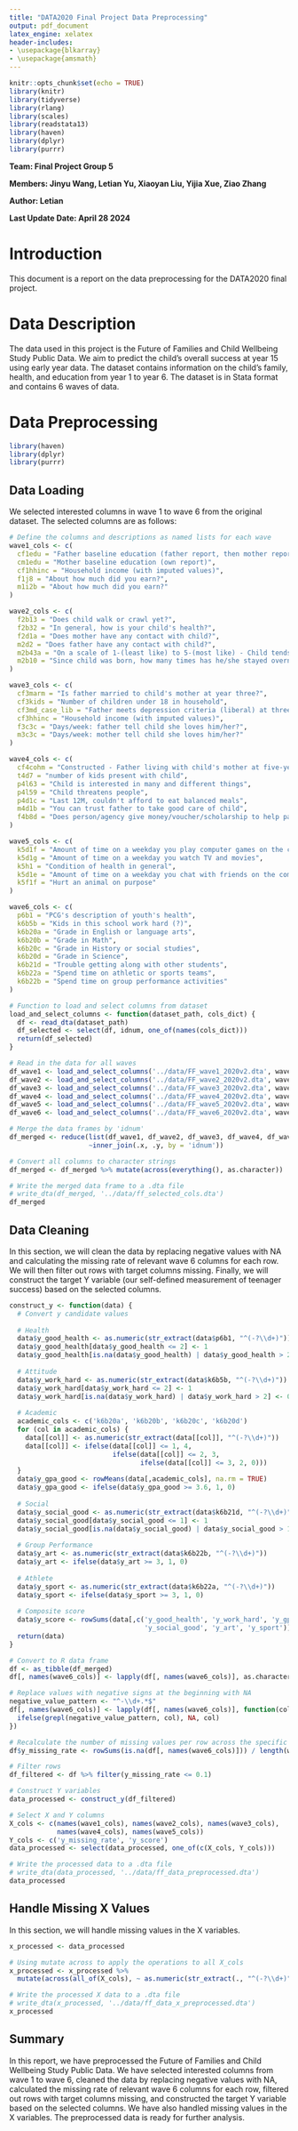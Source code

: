 ```yaml
---
title: "DATA2020 Final Project Data Preprocessing"
output: pdf_document
latex_engine: xelatex
header-includes:
- \usepackage{blkarray}
- \usepackage{amsmath}
---
```


```r
knitr::opts_chunk$set(echo = TRUE)
library(knitr)
library(tidyverse)
library(rlang)
library(scales)
library(readstata13)
library(haven)
library(dplyr)
library(purrr)
```

**Team: Final Project Group 5**\

**Members: Jinyu Wang, Letian Yu, Xiaoyan Liu, Yijia Xue, Ziao Zhang**

**Author: Letian**

**Last Update Date: April 28 2024**

# Introduction

This document is a report on the data preprocessing for the DATA2020 final project.

# Data Description

The data used in this project is the Future of Families and Child Wellbeing Study Public Data. We aim to predict the child's overall success at year 15 using early year data. The dataset contains information on the child's family, health, and education from year 1 to year 6. The dataset is in Stata format and contains 6 waves of data.

# Data Preprocessing
```r
library(haven)
library(dplyr)
library(purrr)
```

## Data Loading

We selected interested columns in wave 1 to wave 6 from the original dataset. The selected columns are as follows:

```r

# Define the columns and descriptions as named lists for each wave
wave1_cols <- c(
  cf1edu = "Father baseline education (father report, then mother report)",
  cm1edu = "Mother baseline education (own report)",
  cf1hhinc = "Household income (with imputed values)",
  f1j8 = "About how much did you earn?",
  m1i2b = "About how much did you earn?"
)

wave2_cols <- c(
  f2b13 = "Does child walk or crawl yet?",
  f2b32 = "In general, how is your child's health?",
  f2d1a = "Does mother have any contact with child?",
  m2d2 = "Does father have any contact with child?",
  m2b43a = "On a scale of 1-(least like) to 5-(most like) - Child tends to be shy",
  m2b10 = "Since child was born, how many times has he/she stayed overnight in hospital?"
)

wave3_cols <- c(
  cf3marm = "Is father married to child's mother at year three?",
  cf3kids = "Number of children under 18 in household",
  cf3md_case_lib = "Father meets depression criteria (liberal) at three-year (CIDI)",
  cf3hhinc = "Household income (with imputed values)",
  f3c3c = "Days/week: father tell child she loves him/her?",
  m3c3c = "Days/week: mother tell child she loves him/her?"
)

wave4_cols <- c(
  cf4cohm = "Constructed - Father living with child's mother at five-year",
  t4d7 = "number of kids present with child",
  p4l63 = "Child is interested in many and different things",
  p4l59 = "Child threatens people",
  p4d1c = "Last 12M, couldn't afford to eat balanced meals",
  m4d1b = "You can trust father to take good care of child",
  f4b8d = "Does person/agency give money/voucher/scholarship to help pay for program?"
)

wave5_cols <- c(
  k5d1f = "Amount of time on a weekday you play computer games on the computer or TV",
  k5d1g = "Amount of time on a weekday you watch TV and movies",
  k5h1 = "Condition of health in general",
  k5d1e = "Amount of time on a weekday you chat with friends on the computer",
  k5f1f = "Hurt an animal on purpose"
)

wave6_cols <- c(
  p6b1 = "PCG's description of youth's health",
  k6b5b = "Kids in this school work hard (?)",
  k6b20a = "Grade in English or language arts",
  k6b20b = "Grade in Math",
  k6b20c = "Grade in History or social studies",
  k6b20d = "Grade in Science",
  k6b21d = "Trouble getting along with other students",
  k6b22a = "Spend time on athletic or sports teams",
  k6b22b = "Spend time on group performance activities"
)

# Function to load and select columns from dataset
load_and_select_columns <- function(dataset_path, cols_dict) {
  df <- read_dta(dataset_path)
  df_selected <- select(df, idnum, one_of(names(cols_dict)))
  return(df_selected)
}

# Read in the data for all waves
df_wave1 <- load_and_select_columns('../data/FF_wave1_2020v2.dta', wave1_cols)
df_wave2 <- load_and_select_columns('../data/FF_wave2_2020v2.dta', wave2_cols)
df_wave3 <- load_and_select_columns('../data/FF_wave3_2020v2.dta', wave3_cols)
df_wave4 <- load_and_select_columns('../data/FF_wave4_2020v2.dta', wave4_cols)
df_wave5 <- load_and_select_columns('../data/FF_wave5_2020v2.dta', wave5_cols)
df_wave6 <- load_and_select_columns('../data/FF_wave6_2020v2.dta', wave6_cols)

# Merge the data frames by 'idnum'
df_merged <- reduce(list(df_wave1, df_wave2, df_wave3, df_wave4, df_wave5, df_wave6), 
                    ~inner_join(.x, .y, by = 'idnum'))

# Convert all columns to character strings
df_merged <- df_merged %>% mutate(across(everything(), as.character))

# Write the merged data frame to a .dta file
# write_dta(df_merged, '../data/ff_selected_cols.dta')
df_merged
```

## Data Cleaning

In this section, we will clean the data by replacing negative values with NA and calculating the missing rate of relevant wave 6 columns for each row. We will then filter out rows with target columns missing. Finally, we will construct the target Y variable (our self-defined measurement of teenager success) based on the selected columns.

```r
construct_y <- function(data) {
  # Convert y candidate values
  
  # Health
  data$y_good_health <- as.numeric(str_extract(data$p6b1, "^(-?\\d+)"))
  data$y_good_health[data$y_good_health <= 2] <- 1
  data$y_good_health[is.na(data$y_good_health) | data$y_good_health > 2] <- 0
  
  # Attitude
  data$y_work_hard <- as.numeric(str_extract(data$k6b5b, "^(-?\\d+)"))
  data$y_work_hard[data$y_work_hard <= 2] <- 1
  data$y_work_hard[is.na(data$y_work_hard) | data$y_work_hard > 2] <- 0
  
  # Academic
  academic_cols <- c('k6b20a', 'k6b20b', 'k6b20c', 'k6b20d')
  for (col in academic_cols) {
    data[[col]] <- as.numeric(str_extract(data[[col]], "^(-?\\d+)"))
    data[[col]] <- ifelse(data[[col]] <= 1, 4,
                          ifelse(data[[col]] <= 2, 3,
                                 ifelse(data[[col]] <= 3, 2, 0)))
  }
  data$y_gpa_good <- rowMeans(data[,academic_cols], na.rm = TRUE)
  data$y_gpa_good <- ifelse(data$y_gpa_good >= 3.6, 1, 0)
  
  # Social
  data$y_social_good <- as.numeric(str_extract(data$k6b21d, "^(-?\\d+)"))
  data$y_social_good[data$y_social_good <= 1] <- 1
  data$y_social_good[is.na(data$y_social_good) | data$y_social_good > 1] <- 0
  
  # Group Performance
  data$y_art <- as.numeric(str_extract(data$k6b22b, "^(-?\\d+)"))
  data$y_art <- ifelse(data$y_art >= 3, 1, 0)
  
  # Athlete
  data$y_sport <- as.numeric(str_extract(data$k6b22a, "^(-?\\d+)"))
  data$y_sport <- ifelse(data$y_sport >= 3, 1, 0)
  
  # Composite score
  data$y_score <- rowSums(data[,c('y_good_health', 'y_work_hard', 'y_gpa_good',
                                  'y_social_good', 'y_art', 'y_sport')], na.rm = TRUE)
  return(data)
}
```

```r

# Convert to R data frame
df <- as_tibble(df_merged)
df[, names(wave6_cols)] <- lapply(df[, names(wave6_cols)], as.character)

# Replace values with negative signs at the beginning with NA
negative_value_pattern <- "^-\\d+.*$"
df[, names(wave6_cols)] <- lapply(df[, names(wave6_cols)], function(col) {
  ifelse(grepl(negative_value_pattern, col), NA, col)
})

# Recalculate the number of missing values per row across the specific columns
df$y_missing_rate <- rowSums(is.na(df[, names(wave6_cols)])) / length(wave6_cols)

# Filter rows
df_filtered <- df %>% filter(y_missing_rate <= 0.1)

# Construct Y variables
data_processed <- construct_y(df_filtered)

# Select X and Y columns
X_cols <- c(names(wave1_cols), names(wave2_cols), names(wave3_cols), 
            names(wave4_cols), names(wave5_cols))
Y_cols <- c('y_missing_rate', 'y_score')
data_processed <- select(data_processed, one_of(c(X_cols, Y_cols)))

# Write the processed data to a .dta file
# write_dta(data_processed, '../data/ff_data_preprocessed.dta')
data_processed
```

## Handle Missing X Values

In this section, we will handle missing values in the X variables. 

```r
x_processed <- data_processed

# Using mutate across to apply the operations to all X_cols
x_processed <- x_processed %>%
  mutate(across(all_of(X_cols), ~ as.numeric(str_extract(., "^(-?\\d+)"))))

# Write the processed X data to a .dta file
# write_dta(x_processed, '../data/ff_data_x_preprocessed.dta')
x_processed
```


## Summary

In this report, we have preprocessed the Future of Families and Child Wellbeing Study Public Data. We have selected interested columns from wave 1 to wave 6, cleaned the data by replacing negative values with NA, calculated the missing rate of relevant wave 6 columns for each row, filtered out rows with target columns missing, and constructed the target Y variable based on the selected columns. We have also handled missing values in the X variables. The preprocessed data is ready for further analysis.